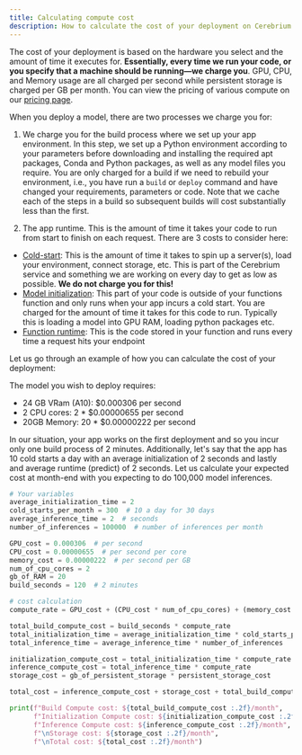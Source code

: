 ```yaml
---
title: Calculating compute cost
description: How to calculate the cost of your deployment on Cerebrium
---
```


The cost of your deployment is based on the hardware you select and the amount of time it executes for. <b>Essentially, every time we run your code, or you specify that a
machine should be running—we charge you</b>. GPU, CPU, and Memory usage are all charged per second while persistent storage is charged per GB per month. You can
view the pricing of various compute on our [pricing page](https://www.cerebrium.ai/pricing).

When you deploy a model, there are two processes we charge you for:

1. We charge you for the build process where we set up your app environment. In this step, we set up a Python environment according to your parameters before downloading and installing the required apt packages, Conda and Python packages, as well as any model files you require.
   You are only charged for a build if we need to rebuild your environment, i.e., you have run a `build` or `deploy` command and have changed your requirements, parameters or code. Note that we cache each of the steps in a build so subsequent builds will cost substantially less than the first.

2. The app runtime. This is the amount of time it takes your code to run from start to finish on each request. There are 3 costs to consider here:

- <u>Cold-start</u>: This is the amount of time it takes to spin up a server(s),
  load your environment, connect storage, etc. This is part of the Cerebrium
  service and something we are working on every day to get as low as possible.
  <b>We do not charge you for this!</b>
- <u>Model initialization</u>: This part of your code is outside of your functions
  function and only runs when your app incurs a cold start. You are charged for
  the amount of time it takes for this code to run. Typically this is loading a
  model into GPU RAM, loading python packages etc.
- <u>Function runtime</u>: This is the code stored in your function and
  runs every time a request hits your endpoint

Let us go through an example of how you can calculate the cost of your deployment:

The model you wish to deploy requires:

- 24 GB VRam (A10): $0.000306 per second
- 2 CPU cores: 2 \* $0.00000655 per second
- 20GB Memory: 20 \* $0.00000222 per second

In our situation, your app works on the first deployment and so you incur only one build process of 2 minutes. Additionally, let's say that the app has 10 cold starts a day with an average initialization of 2 seconds and lastly and average runtime (predict) of 2 seconds. Let us calculate your
expected cost at month-end with you expecting to do 100,000 model inferences.

```python
# Your variables
average_initialization_time = 2
cold_starts_per_month = 300  # 10 a day for 30 days
average_inference_time = 2  # seconds
number_of_inferences = 100000  # number of inferences per month

GPU_cost = 0.000306  # per second
CPU_cost = 0.00000655  # per second per core
memory_cost = 0.00000222  # per second per GB
num_of_cpu_cores = 2
gb_of_RAM = 20
build_seconds = 120  # 2 minutes

# cost calculation
compute_rate = GPU_cost + (CPU_cost * num_of_cpu_cores) + (memory_cost * gb_of_RAM)

total_build_compute_cost = build_seconds * compute_rate
total_initialization_time = average_initialization_time * cold_starts_per_month
total_inference_time = average_inference_time * number_of_inferences

initialization_compute_cost = total_initialization_time * compute_rate
inference_compute_cost = total_inference_time * compute_rate
storage_cost = gb_of_persistent_storage * persistent_storage_cost

total_cost = inference_compute_cost + storage_cost + total_build_compute_cost + initialization_compute_cost

print(f"Build Compute cost: ${total_build_compute_cost :.2f}/month",
      f"Initialization Compute cost: ${initialization_compute_cost :.2f}/month",
      f"Inference Compute cost: ${inference_compute_cost :.2f}/month",
      f"\nStorage cost: ${storage_cost :.2f}/month",
      f"\nTotal cost: ${total_cost :.2f}/month")
```